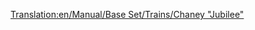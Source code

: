 [[Translation:en/Manual/Base Set/Trains/Chaney "Jubilee"]]
{{hu/Manual/Base Set/Trains/Navbox Mozdonyok}}
{{hu/Manual/Base Set/Trains/Vonatok|Name=Chaney "Jubilee"
|Image=[[File:en/Manual/Base Set/Trains/Chaneyjubilee.png]]
|Cost=£15,234 ($30.468)
|Speed=112 km/h (70 mph)
|Weight=131 t
|Power=1,000 LE (746 kW)
|Annual=£1,968 ($3.936)
|Designed=1934
|Lifespan=21
|Capacity=N/A
|Leírás=
A mérsékelt éghajlat középkategóriás kezdőmozdonya. Üzemeltetése drágább, mint a Kirby Paul Tank üzemeltetése, a Ginzu A4 pedig gyorsabb és erősebb, köztes megoldásként viszont igazán hasznos lehet. 
|Valósság=Ez az [http://vonattal-termeszetesen.blog.hu/2014/02/16/a_transport_tycoon_vonatai LMS "Jubilee" sorozat], expressz utasforgalom céljára épített mozdony. 
}}